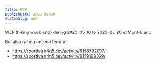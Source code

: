 ```yaml
---
title: WER
publishDate: 2023-05-20
customSlug: wer
---
```


WER (hiking week-end) during 2023-05-18 to 2023-05-20 at Mont-Blanc

But also rafting and via ferrata!

- https://sportiva.n4n5.dev/activity/9158792097/
- https://sportiva.n4n5.dev/activity/9159198369/
